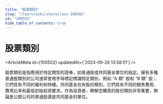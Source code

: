 ```yaml
---
title: "股票類別"
slug: "/learn/wiki/shareclass-100502"
id: "100502"
hide_table_of_contents: true
---
```



# 股票類別

<ArticleMeta id={100502} updatedAt={'2023-09-26 13:58:51'} />
<div className='border-solid border-b border-t-0 my-4 border-[var(--ifm-color-gray-300)]' />

股票類別是指應用於特定類型的證券，如普通股或共同基金單位的指定。擁有多種普通股類別的公司通常會用字母標記標識特定類別，例如 “A 類” 股和 “B 類” 股；它們具有不同的權利和特權。共同基金也有股份類別，它們具有不同的銷售費用、費用比率和最低初始投資要求。作為投資者，瞭解您購買的股份類別非常重要，無論是公開公司的普通股還是共同基金的單位。
